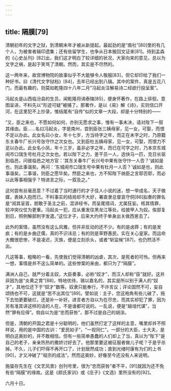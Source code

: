 ```yaml
---
---
---
```

title: 隔膜[79]
---




清朝初年的文字之狱，到清朝末年才被从新提起。最起劲的是“南社”[80]里的有几个人，为被害者辑印遗集；还有些留学生，也争从日本搬回文证来[81]。待到孟森的《心史丛刊》[82]出，我们这才明白了较详细的状况，大家向来的意见，总以为文字之祸，是起于笑骂了清朝。然而，其实是不尽然的。

这一两年来，故宫博物院的故事似乎不大能够令人敬服[83]，但它却印给了我们一种好书，曰《清代文字狱档》[84]，去年已经出到八辑。其中的案件，真是五花八门，而最有趣的，则莫如乾隆四十八年二月“冯起炎注解易诗二经欲行投呈案”。

冯起炎是山西临汾县的生员，闻乾隆将谒泰陵[85]，便身怀著作，在路上徘徊，意图呈进，不料先以“形迹可疑”被捕了。那著作，是以《易》解《诗》，实则信口开河，在这里犯不上抄录，惟结尾有“自传”似的文章一大段，却是十分特别的——

“又，臣之来也，不愿如何如何，亦别无愿求之事，惟有一事未决，请对陛下一叙其缘由。臣……名曰冯起炎，字是南州，尝到臣张三姨母家，见一女，可娶，而恨不足以办此。此女名曰小女，年十七岁，方当待字之年，而正在未字之时，乃原籍东关春牛厂长兴号张守忭之次女也。又到臣杜五姨母家，见一女，可娶，而恨力不足以办此。此女名小凤，年十三岁，虽非必字之年，而已在可字之时，乃本京东城闹市口瑞生号杜月之次女也。若以陛下之力，差干员一人，选快马一匹，克日长驱到临邑，问彼临邑之地方官：‘其东关春牛厂长兴号中果有张守忭一人否？’诚如是也，则此事谐矣。再问：‘东城闹市口瑞生号中果有杜月一人否？’诚如是也，则此事谐矣。二事谐，则臣之愿毕矣。然臣之来也，方不知陛下纳臣之言耶否耶，而必以此等事相强乎？特进言之际，一叙及之。”

这何尝有丝毫恶意？不过着了当时通行的才子佳人小说的迷，想一举成名，天子做媒，表妹入抱而已。不料事实的结局却不大好，署直隶总督袁守侗[86]拟奏的罪名是“阅其呈首，胆敢于圣主之前，混讲经书，而呈尾措词，尤属狂妄。核其情罪，较冲突仪仗为更重。冯起炎一犯，应从重发往黑龙江等处，给披甲人为奴。俟部复到日，照例解部刺字发遣。”这位才子，后来大约终于单身出关做西崽去了。

此外的案情，虽然没有这么风雅，但并非反动的还不少。有的是卤莽；有的是发疯；有的是乡曲迂儒，真的不识讳忌；有的则是草野愚民，实在关心皇家。而运命大概很悲惨，不是凌迟，灭族，便是立刻杀头，或者“斩监候”[87]，也仍然活不出。

凡这等事，粗略的一看，先使我们觉得清朝的凶虐，其次，是死者的可怜。但再来一想，事情是并不这么简单的。这些惨案的来由，都只为了“隔膜”。

满洲人自己，就严分着主奴，大臣奏事，必称“奴才”，而汉人却称“臣”就好。这并非因为是“炎黄之胄”[88]，特地优待，锡以嘉名的，其实是所以别于满人的“奴才”，其地位还下于“奴才”数等。奴隶只能奉行，不许言议；评论固然不可，妄自颂扬也不可，这就是“思不出其位”[89]。譬如说：主子，您这袍角有些儿破了，拖下去怕更要破烂，还是补一补好。进言者方自以为在尽忠，而其实却犯了罪，因为另有准其讲这样的话的人在，不是谁都可说的。一乱说，便是“越俎代谋”，当然“罪有应得”。倘自以为是“忠而获咎”，那不过是自己的胡涂。

但是，清朝的开国之君是十分聪明的，他们虽然打定了这样的主意，嘴里却并不照样说，用的是中国的古训：“爱民如子”，“一视同仁”。一部分的大臣，士大夫，是明白这奥妙的，并不敢相信。但有一些简单愚蠢的人们却上了当，真以为“陛下”是自己的老子，亲亲热热的撒娇讨好去了。他那里要这被征服者做儿子呢？于是乎杀掉。不久，儿子们吓得不再开口了，计划居然成功；直到光绪时康有为们的上书[90]，才又冲破了“祖宗的成法”。然而这奥妙，好像至今还没有人来说明。

施蛰存先生在《文艺风景》创刊号里，很为“忠而获咎”者不平，[91]就因为还不免有些“隔膜”的缘故。这是《颜氏家训》或《庄子》《文选》里所没有的[92]。

六月十日。